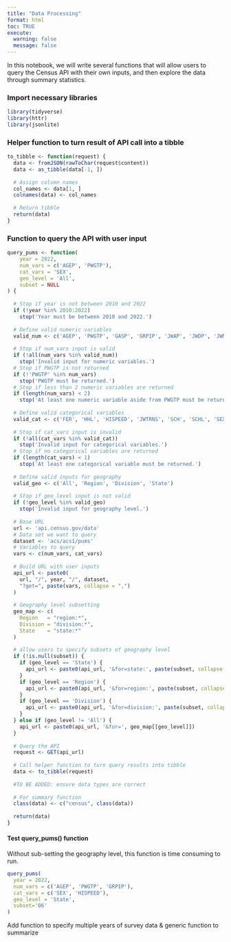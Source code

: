 ```yaml
---
title: "Data Processing"
format: html
toc: TRUE
execute: 
  warning: false
  message: false
---
```


In this notebook, we will write several functions that will allow users to query the Census API with their own inputs, and then explore the data through summary statistics. 

### Import necessary libraries

```r
library(tidyverse)
library(httr)
library(jsonlite)
```

### Helper function to turn result of API call into a tibble

```r
to_tibble <- function(request) {
  data <- fromJSON(rawToChar(request$content))
  data <- as_tibble(data[-1, ])
  
  # Assign column names
  col_names <- data[1, ]
  colnames(data) <- col_names 
  
  # Return tibble
  return(data)
}
```

### Function to query the API with user input

```r
query_pums <- function(
    year = 2022,
    num_vars = c('AGEP', 'PWGTP'),
    cat_vars = 'SEX',
    geo_level = 'All',
    subset = NULL
) {
  
  # Stop if year is not between 2010 and 2022
  if (!year %in% 2010:2022)
    stop('Year must be between 2010 and 2022.')
  
  # Define valid numeric variables
  valid_num <- c('AGEP', 'PWGTP', 'GASP', 'GRPIP', 'JWAP', 'JWDP', 'JWMNP')
  
  # Stop if num_vars input is valid
  if (!all(num_vars %in% valid_num))
    stop('Invalid input for numeric variables.')
  # Stop if PWGTP is not returned
  if (!'PWGTP' %in% num_vars)
    stop('PWGTP must be returned.')
  # Stop if less than 2 numeric variables are returned
  if (length(num_vars) < 2)
    stop('At least one numeric variable aside from PWGTP must be returned.')
  
  # Define valid categorical variables
  valid_cat <- c('FER', 'HHL', 'HISPEED', 'JWTRNS', 'SCH', 'SCHL', 'SEX')
  
  # Stop if cat_vars input is invalid
  if (!all(cat_vars %in% valid_cat))
    stop('Invalid input for categorical variables.')
  # Stop if no categorical variables are returned
  if (length(cat_vars) < 1)
    stop('At least one categorical variable must be returned.')
  
  # Define valid inputs for geography
  valid_geo <- c('All', 'Region', 'Division', 'State')
  
  # Stop if geo_level input is not valid
  if (!geo_level %in% valid_geo)
    stop('Invalid input for geography level.')
  
  # Base URL
  url <- 'api.census.gov/data'
  # Data set we want to query
  dataset <- 'acs/acs1/pums'
  # Variables to query
  vars <- c(num_vars, cat_vars)
  
  # Build URL with user inputs
  api_url <- paste0(
    url, "/", year, "/", dataset,
    "?get=", paste(vars, collapse = ",")
  )
  
  # Geography level subsetting
  geo_map <- c(
    Region   = "region:*",
    Division = "division:*",
    State    = "state:*"
  )
  
  # allow users to specify subsets of geography level
  if (!is.null(subset)) {
    if (geo_level == 'State') {
      api_url <- paste0(api_url, '&for=state:', paste(subset, collapse = ','))
    }
    if (geo_level == 'Region') {
      api_url <- paste0(api_url, '&for=region:', paste(subset, collapse = ','))
    }
    if (geo_level == 'Division') {
      api_url <- paste0(api_url, '&for=division:', paste(subset, collapse = ','))
    }
  } else if (geo_level != 'All') {
    api_url <- paste0(api_url, '&for=', geo_map[[geo_level]])
  }
  
  # Query the API
  request <- GET(api_url)
  
  # Call helper function to turn query results into tibble
  data <- to_tibble(request)
  
  #TO BE ADDED: ensure data types are correct
  
  # For summary function
  class(data) <- c("census", class(data))
  
  return(data)
}
```

#### Test query_pums() function

Without sub-setting the geography level, this function is time consuming to run.

```r
query_pums(
  year = 2022,
  num_vars = c('AGEP', 'PWGTP', 'GRPIP'),
  cat_vars = c('SEX', 'HISPEED'),
  geo_level = 'State',
  subset='06'
)
```

Add function to specify multiple years of survey data & generic function to summarize
